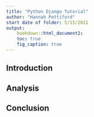 ```yaml
---
title: "Python Django Tutorial" 
author: "Hannah Pettiford"
start date of folder: 5/15/2021
output: 
    bookdown::html_document2:
    toc: true
    fig_caption: true
---
```


## Introduction

## Analysis 

## Conclusion 

